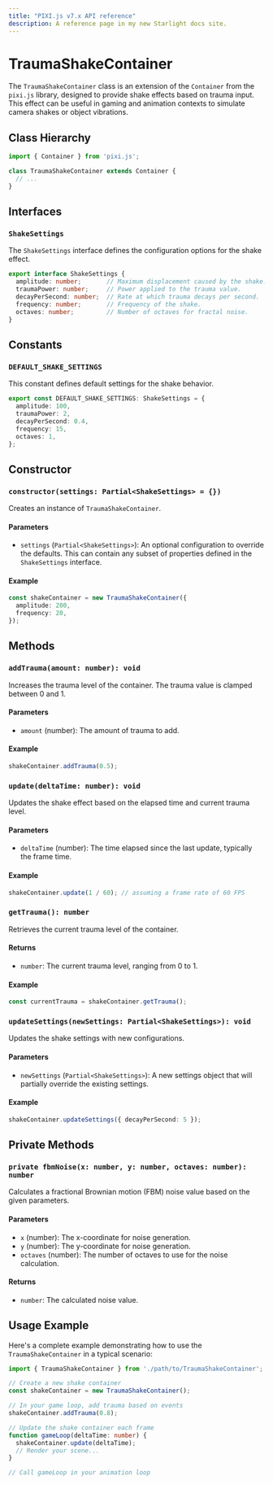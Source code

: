 ```yaml
---
title: "PIXI.js v7.x API reference"
description: A reference page in my new Starlight docs site.
---
```


# TraumaShakeContainer

The `TraumaShakeContainer` class is an extension of the `Container` from the `pixi.js` library, designed to provide shake effects based on trauma input. This effect can be useful in gaming and animation contexts to simulate camera shakes or object vibrations.

## Class Hierarchy

```typescript
import { Container } from 'pixi.js';

class TraumaShakeContainer extends Container {
  // ...
}
```

## Interfaces

### `ShakeSettings`

The `ShakeSettings` interface defines the configuration options for the shake effect.

```typescript
export interface ShakeSettings {
  amplitude: number;       // Maximum displacement caused by the shake.
  traumaPower: number;     // Power applied to the trauma value.
  decayPerSecond: number;  // Rate at which trauma decays per second.
  frequency: number;       // Frequency of the shake.
  octaves: number;         // Number of octaves for fractal noise.
}
```

## Constants

### `DEFAULT_SHAKE_SETTINGS`

This constant defines default settings for the shake behavior.

```typescript
export const DEFAULT_SHAKE_SETTINGS: ShakeSettings = {
  amplitude: 100,
  traumaPower: 2,
  decayPerSecond: 0.4,
  frequency: 15,
  octaves: 1,
};
```

## Constructor

### `constructor(settings: Partial<ShakeSettings> = {})`

Creates an instance of `TraumaShakeContainer`.

#### Parameters

- `settings` (`Partial<ShakeSettings>`): An optional configuration to override the defaults. This can contain any subset of properties defined in the `ShakeSettings` interface.

#### Example

```typescript
const shakeContainer = new TraumaShakeContainer({
  amplitude: 200,
  frequency: 20,
});
```

## Methods

### `addTrauma(amount: number): void`

Increases the trauma level of the container. The trauma value is clamped between 0 and 1.

#### Parameters

- `amount` (number): The amount of trauma to add.

#### Example

```typescript
shakeContainer.addTrauma(0.5);
```

### `update(deltaTime: number): void`

Updates the shake effect based on the elapsed time and current trauma level.

#### Parameters

- `deltaTime` (number): The time elapsed since the last update, typically the frame time.

#### Example

```typescript
shakeContainer.update(1 / 60); // assuming a frame rate of 60 FPS
```

### `getTrauma(): number`

Retrieves the current trauma level of the container.

#### Returns

- `number`: The current trauma level, ranging from 0 to 1.

#### Example

```typescript
const currentTrauma = shakeContainer.getTrauma();
```

### `updateSettings(newSettings: Partial<ShakeSettings>): void`

Updates the shake settings with new configurations.

#### Parameters

- `newSettings` (`Partial<ShakeSettings>`): A new settings object that will partially override the existing settings.

#### Example

```typescript
shakeContainer.updateSettings({ decayPerSecond: 5 });
```

## Private Methods

### `private fbmNoise(x: number, y: number, octaves: number): number`

Calculates a fractional Brownian motion (FBM) noise value based on the given parameters.

#### Parameters

- `x` (number): The x-coordinate for noise generation.
- `y` (number): The y-coordinate for noise generation.
- `octaves` (number): The number of octaves to use for the noise calculation.

#### Returns

- `number`: The calculated noise value.

## Usage Example

Here's a complete example demonstrating how to use the `TraumaShakeContainer` in a typical scenario:

```typescript
import { TraumaShakeContainer } from './path/to/TraumaShakeContainer';

// Create a new shake container
const shakeContainer = new TraumaShakeContainer();

// In your game loop, add trauma based on events
shakeContainer.addTrauma(0.8);

// Update the shake container each frame
function gameLoop(deltaTime: number) {
  shakeContainer.update(deltaTime);
  // Render your scene...
}

// Call gameLoop in your animation loop
```